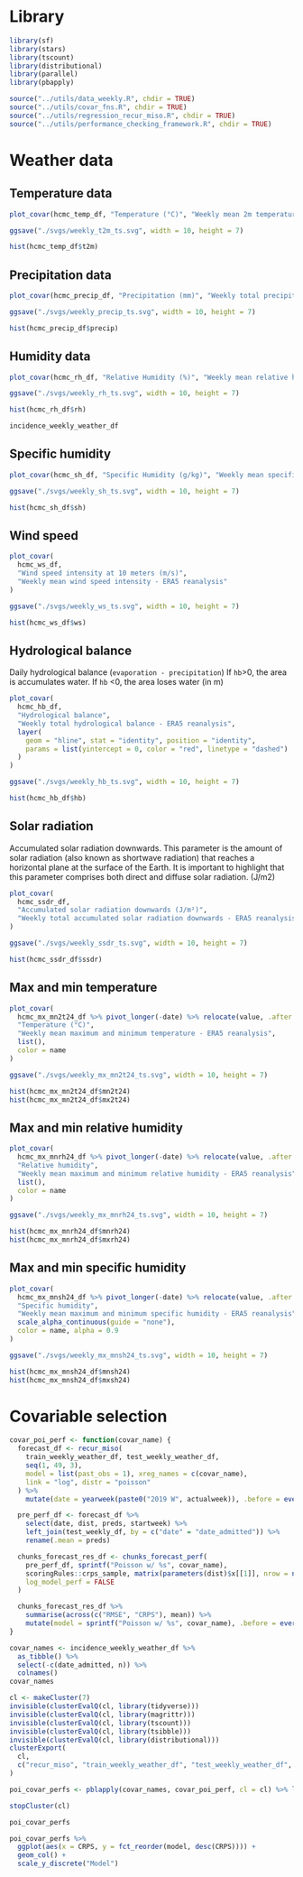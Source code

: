 # Library

```{r}
library(sf)
library(stars)
library(tscount)
library(distributional)
library(parallel)
library(pbapply)

source("../utils/data_weekly.R", chdir = TRUE)
source("../utils/covar_fns.R", chdir = TRUE)
source("../utils/regression_recur_miso.R", chdir = TRUE)
source("../utils/performance_checking_framework.R", chdir = TRUE)
```

# Weather data

## Temperature data

```{r}
plot_covar(hcmc_temp_df, "Temperature (°C)", "Weekly mean 2m temperature - ERA5 reanalysis")

ggsave("./svgs/weekly_t2m_ts.svg", width = 10, height = 7)

hist(hcmc_temp_df$t2m)
```

## Precipitation data

```{r}
plot_covar(hcmc_precip_df, "Precipitation (mm)", "Weekly total precipitation ERA5 - reanalysis")

ggsave("./svgs/weekly_precip_ts.svg", width = 10, height = 7)

hist(hcmc_precip_df$precip)
```

## Humidity data

```{r}
plot_covar(hcmc_rh_df, "Relative Humidity (%)", "Weekly mean relative humidity - ERA5 reanalysis")

ggsave("./svgs/weekly_rh_ts.svg", width = 10, height = 7)

hist(hcmc_rh_df$rh)
```


```{r}
incidence_weekly_weather_df
```

## Specific humidity
```{r}
plot_covar(hcmc_sh_df, "Specific Humidity (g/kg)", "Weekly mean specific humidity - ERA5 reanalysis")

ggsave("./svgs/weekly_sh_ts.svg", width = 10, height = 7)

hist(hcmc_sh_df$sh)
```

## Wind speed
```{r}
plot_covar(
  hcmc_ws_df,
  "Wind speed intensity at 10 meters (m/s)",
  "Weekly mean wind speed intensity - ERA5 reanalysis"
)

ggsave("./svgs/weekly_ws_ts.svg", width = 10, height = 7)

hist(hcmc_ws_df$ws)
```

## Hydrological balance

Daily hydrological balance (`evaporation - precipitation`) If `hb`>0, the area is accumulates water. If `hb` <0, the area loses water (in m)

```{r}
plot_covar(
  hcmc_hb_df,
  "Hydrological balance",
  "Weekly total hydrological balance - ERA5 reanalysis",
  layer(
    geom = "hline", stat = "identity", position = "identity",
    params = list(yintercept = 0, color = "red", linetype = "dashed")
  )
)

ggsave("./svgs/weekly_hb_ts.svg", width = 10, height = 7)

hist(hcmc_hb_df$hb)
```

## Solar radiation
Accumulated solar radiation downwards. This parameter is the amount of solar radiation (also known as shortwave radiation) that reaches a horizontal plane at the surface of the Earth. It is important to highlight that this parameter comprises both direct and diffuse solar radiation. (J/m2)

```{r}
plot_covar(
  hcmc_ssdr_df,
  "Accumulated solar radiation downwards (J/m²)",
  "Weekly total accumulated solar radiation downwards - ERA5 reanalysis"
)

ggsave("./svgs/weekly_ssdr_ts.svg", width = 10, height = 7)

hist(hcmc_ssdr_df$ssdr)
```

## Max and min temperature

```{r}
plot_covar(
  hcmc_mx_mn2t24_df %>% pivot_longer(-date) %>% relocate(value, .after = date),
  "Temperature (°C)",
  "Weekly mean maximum and minimum temperature - ERA5 reanalysis",
  list(),
  color = name
)

ggsave("./svgs/weekly_mx_mn2t24_ts.svg", width = 10, height = 7)

hist(hcmc_mx_mn2t24_df$mn2t24)
hist(hcmc_mx_mn2t24_df$mx2t24)
```

## Max and min relative humidity

```{r}
plot_covar(
  hcmc_mx_mnrh24_df %>% pivot_longer(-date) %>% relocate(value, .after = date),
  "Relative humidity",
  "Weekly mean maximum and minimum relative humidity - ERA5 reanalysis",
  list(),
  color = name
)

ggsave("./svgs/weekly_mx_mnrh24_ts.svg", width = 10, height = 7)

hist(hcmc_mx_mnrh24_df$mnrh24)
hist(hcmc_mx_mnrh24_df$mxrh24)
```

## Max and min specific humidity

```{r}
plot_covar(
  hcmc_mx_mnsh24_df %>% pivot_longer(-date) %>% relocate(value, .after = date),
  "Specific humidity",
  "Weekly mean maximum and minimum specific humidity - ERA5 reanalysis",
  scale_alpha_continuous(guide = "none"),
  color = name, alpha = 0.9
)

ggsave("./svgs/weekly_mx_mnsh24_ts.svg", width = 10, height = 7)

hist(hcmc_mx_mnsh24_df$mnsh24)
hist(hcmc_mx_mnsh24_df$mxsh24)
```


# Covariable selection

```{r}
covar_poi_perf <- function(covar_name) {
  forecast_df <- recur_miso(
    train_weekly_weather_df, test_weekly_weather_df,
    seq(1, 49, 3),
    model = list(past_obs = 1), xreg_names = c(covar_name),
    link = "log", distr = "poisson"
  ) %>%
    mutate(date = yearweek(paste0("2019 W", actualweek)), .before = everything())

  pre_perf_df <- forecast_df %>%
    select(date, dist, preds, startweek) %>%
    left_join(test_weekly_df, by = c("date" = "date_admitted")) %>%
    rename(.mean = preds)

  chunks_forecast_res_df <- chunks_forecast_perf(
    pre_perf_df, sprintf("Poisson w/ %s", covar_name),
    scoringRules::crps_sample, matrix(parameters(dist)$x[[1]], nrow = n()),
    log_model_perf = FALSE
  )

  chunks_forecast_res_df %>%
    summarise(across(c("RMSE", "CRPS"), mean)) %>%
    mutate(model = sprintf("Poisson w/ %s", covar_name), .before = everything())
}

covar_names <- incidence_weekly_weather_df %>%
  as_tibble() %>%
  select(-c(date_admitted, n)) %>%
  colnames()
covar_names
```

```{r}
cl <- makeCluster(7)
invisible(clusterEvalQ(cl, library(tidyverse)))
invisible(clusterEvalQ(cl, library(magrittr)))
invisible(clusterEvalQ(cl, library(tscount)))
invisible(clusterEvalQ(cl, library(tsibble)))
invisible(clusterEvalQ(cl, library(distributional)))
clusterExport(
  cl,
  c("recur_miso", "train_weekly_weather_df", "test_weekly_weather_df", "test_weekly_df", "chunks_forecast_perf")
)

poi_covar_perfs <- pblapply(covar_names, covar_poi_perf, cl = cl) %>% list_c()

stopCluster(cl)
```

```{r}
poi_covar_perfs
```


```{r}
poi_covar_perfs %>%
  ggplot(aes(x = CRPS, y = fct_reorder(model, desc(CRPS)))) +
  geom_col() +
  scale_y_discrete("Model")
```
